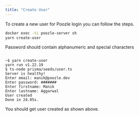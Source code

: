 ```yaml
---
title: "Create User"
---
```


To create a new user for Poozle login you can follow the steps.

```bash
docker exec -ti poozle-server sh
yarn create-user
```

<Note>Password should contain alphanumeric and special characters</Note>

```

~$ yarn create-user
yarn run v1.22.19
$ ts-node prisma/seeds/user.ts
Server is healthy!
Enter email: manik@poozle.dev
Enter password: #######
Enter firstname: Manik
Enter lastname: Aggarwal
User created
Done in 24.05s.

```

You should get user created as shown above.
